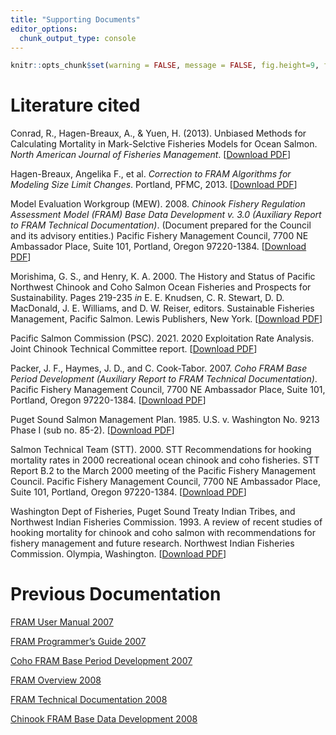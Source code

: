 ```yaml
---
title: "Supporting Documents"
editor_options: 
  chunk_output_type: console
---
```


```r
knitr::opts_chunk$set(warning = FALSE, message = FALSE, fig.height=9, fig.width=9)
```

# Literature cited

Conrad, R., Hagen-Breaux, A., & Yuen, H. (2013). Unbiased Methods for Calculating Mortality in Mark-Selctive Fisheries Models for Ocean Salmon. *North American Journal of Fisheries Management*. [<a href = "https://github.com/FRAMverse/fram_doc/raw/master/literature/Conradetal_2013_Unbiased_Methods.pdf" target = "_blank" title = "Download PDF">Download PDF</a>] 


Hagen-Breaux, Angelika F., et al. *Correction to FRAM Algorithms for Modeling Size Limit Changes*. Portland, PFMC, 2013. [<a href = "https://github.com/FRAMverse/fram_doc/raw/master/literature/Correction_to_FRAM_Algorithms_Evaluating_Size_Limit_Changes_final.pdf" target = "_blank" title = "Download PDF">Download PDF</a>]

Model Evaluation Workgroup (MEW).  2008.  *Chinook Fishery Regulation Assessment Model (FRAM)
    Base Data Development v. 3.0 (Auxiliary Report to FRAM Technical Documentation)*. (Document prepared for the Council and its advisory entities.) Pacific Fishery Management Council, 7700 NE Ambassador Place, Suite 101, Portland, Oregon 97220-1384. [<a href = "https://github.com/FRAMverse/fram_doc/raw/master/literature/chinook-fishery-regulation-assessment-model-fram-base-data-development-auxiliary-report-to-fram-technical-documentation-october-2008.pdf" target = "_blank" title = "Download PDF">Download PDF</a>]

Morishima, G. S., and Henry, K. A.  2000.  The History and Status of Pacific Northwest Chinook and Coho Salmon Ocean Fisheries and Prospects for Sustainability.  Pages 219-235 *in* E. E. Knudsen, C. R. Stewart, D. D. MacDonald, J. E. Williams, and D. W. Reiser, editors.  Sustainable Fisheries Management, Pacific Salmon.  Lewis Publishers, New York. [<a href = "https://github.com/FRAMverse/fram_doc/raw/master/literature/Morishima%20Henry%20scan.pdf" target = "_blank" title = "Download PDF">Download PDF</a>]

Pacific Salmon Commission (PSC). 2021. 2020 Exploitation Rate Analysis. Joint Chinook Technical Committee report. [<a href = "https://github.com/FRAMverse/fram_doc/raw/master/literature/TCCHINOOK-21-05.pdf" target = "_blank" title = "Download PDF">Download PDF</a>]

Packer, J. F., Haymes, J. D., and C. Cook-Tabor.  2007.  *Coho FRAM Base Period Development (Auxiliary Report to FRAM Technical Documentation)*.  Pacific Fishery Management Council, 7700 NE Ambassador Place, Suite 101, Portland, Oregon 97220-1384. [<a href = "https://github.com/FRAMverse/fram_doc/raw/master/literature/COHO_FRAM_Base_Data_Packer_0707.pdf" target = "_blank" title = "Download PDF">Download PDF</a>]

Puget Sound Salmon Management Plan.  1985.  U.S. v. Washington No. 9213 Phase I (sub no. 85-2). [<a href = "https://github.com/FRAMverse/fram_doc/raw/master/literature/ps-salmon-management-plan-1985.pdf" target = "_blank" title = "Download PDF">Download PDF</a>]

Salmon Technical Team (STT).  2000.  STT Recommendations for hooking mortality rates in 2000 recreational ocean chinook and coho fisheries.  STT Report B.2 to the March 2000 meeting of the Pacific Fishery Management Council.  Pacific Fishery Management Council, 7700 NE Ambassador Place, Suite 101, Portland, Oregon 97220-1384. [<a href = "https://github.com/FRAMverse/fram_doc/raw/master/literature/STT-Hooking-Mortality-2000.pdf" target = "_blank" title = "Download PDF">Download PDF</a>]

Washington Dept of Fisheries, Puget Sound Treaty Indian Tribes, and Northwest Indian Fisheries Commission.  1993.  A review of recent studies of hooking mortality for chinook and coho salmon with recommendations for fishery management and future research.  Northwest Indian Fisheries Commission.  Olympia, Washington. [<a href = "https://github.com/FRAMverse/fram_doc/raw/master/literature/PSSalmonComanagers1993_ReviewHookingMortalityStudies.pdf" target = "_blank" title = "Download PDF">Download PDF</a>]

# Previous Documentation

<a href = "https://github.com/FRAMverse/fram_doc/raw/master/literature/FRAM_User_Manual_Final_0907.pdf" target = "_blank" title = "FRAM User Manual 2007">FRAM User Manual 2007</a>

<a href = "https://github.com/FRAMverse/fram_doc/raw/master/literature/FRAM_Programmers_Guide_Final_0707.pdf" target = "_blank" title = "FRAM Programmers Guide 2007">FRAM Programmer's Guide 2007</a>

<a href = "https://github.com/FRAMverse/fram_doc/raw/master/literature/FRAM_COHO_Base_Data_DRAFT_0707.pdf" target = "_blank" title = "Coho FRAM Base Period Development 2007">Coho FRAM Base Period Development 2007</a>

<a href = "https://github.com/FRAMverse/fram_doc/raw/master/literature/FRAM_Overview_Final_1008.pdf" target = "_blank" title = "FRAM Overview 2008">FRAM Overview 2008</a>

<a href = "https://github.com/FRAMverse/fram_doc/raw/master/literature/FRAM_Technical_Detail_Final_1008.pdf" target = "_blank" title = "FRAM Technical Documentation 2008">FRAM Technical Documentation 2008</a>

<a href = "https://github.com/FRAMverse/fram_doc/raw/master/literature/FRAM_Chinook_Base_Data_Final_1008.pdf" target = "_blank" title = "Chinook FRAM Base Data Development 2008">Chinook FRAM Base Data Development 2008</a>
